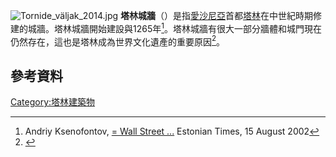 [[File:Tornide_väljak_2014.jpg|thumb]]
'''塔林城牆'''（{{lang-et|Tallinna linnamüür}}）是指[[愛沙尼亞|愛沙尼亞]]首都[[塔林|塔林]]在中世紀時期修建的城牆。塔林城牆開始建設與1265年<ref>Andriy Ksenofontov, [http://www.epl.ee/?artikkel = Wall Street ...]{{Dead link}} Estonian Times, 15 August 2002</ref>。塔林城牆有很大一部分牆體和城門現在仍然存在，這也是塔林成為世界文化遺產的重要原因<ref name=bousfield>{{cite book|last=Bousfield|first=Jonathon|title=The Rough Guide to Estonia, Latvia & Lithuania p.71|year=2011|pages=392|url=http://books.google.com/?id=kGTCuUxrdKoC&dq=Tallinn+city+wall|isbn=9781848368880}}</ref>。

==參考資料==
{{Reflist}}
{{commonscat|City walls of Tallinn}}
{{塔林地标}}

[[Category:塔林建築物|Category:塔林建築物]]